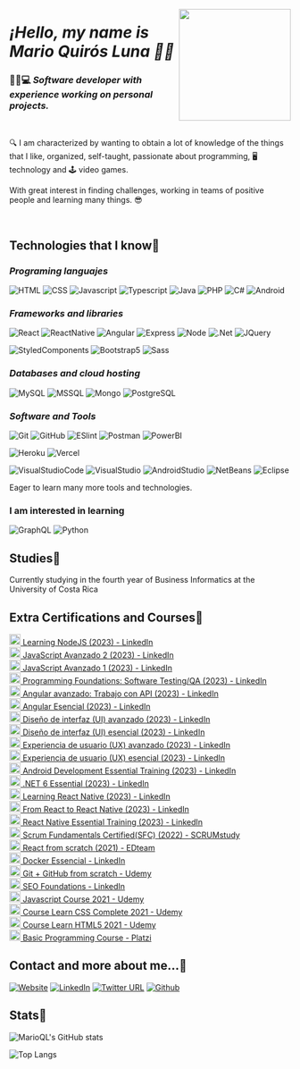 <p align="center" width="300">
   <a src="https://marioql-dev.vercel.app/"><img align="right" width="200" src="https://user-images.githubusercontent.com/37676736/147899698-b0b4fff2-e816-42b9-9be7-ffcc58acdee0.jpg" /></a>
   <em><h1 align="left">¡Hello, my name is Mario Quirós Luna 👋🤓</h1></em>
</p>

### 🧑🏻💻 *Software developer with experience working on personal projects.* 

</br>

🔍 I am characterized by wanting to obtain a lot of knowledge of the things that I like, organized, self-taught, passionate about programming, 🖥️ technology and 🕹️ video games.

With great interest in finding challenges, working in teams of positive people and learning many things. 😎

</br>

## Technologies that I know📖

### *Programing languajes*

![HTML](https://custom-icon-badges.herokuapp.com/badge/-HTML-%23E34F26?style=flat&logo=html5&logoColor=white&labelColor=111)
![CSS](https://custom-icon-badges.herokuapp.com/badge/-CSS-%231572b6?style=flat&logo=css3&logoColor=white&labelColor=111)
![Javascript](https://custom-icon-badges.herokuapp.com/badge/-JavaScript-%23F7DF1E?style=flat&logo=javascript&logoColor=white&labelColor=111)
![Typescript](https://custom-icon-badges.herokuapp.com/badge/-Typescript-%23007acc?style=flat&logo=typescript&logoColor=white&labelColor=111)
![Java](https://custom-icon-badges.herokuapp.com/badge/-Java-%23007396?style=flat&logo=java&logoColor=white&labelColor=111)
![PHP](https://custom-icon-badges.herokuapp.com/badge/-PHP-%23777BB4?style=flat&logo=php&logoColor=white&labelColor=111)
![C#](https://custom-icon-badges.herokuapp.com/badge/-CSharp-%23239120?style=flat&logo=csharp&logoColor=white&labelColor=111)
![Android](https://custom-icon-badges.herokuapp.com/badge/-Android-%233DDC84?style=flat&logo=Android&logoColor=white&labelColor=111)

### *Frameworks and libraries*
![React](https://custom-icon-badges.herokuapp.com/badge/-React-%2361DAFB?style=flat&logo=react&logoColor=white&labelColor=111)
![ReactNative](https://custom-icon-badges.herokuapp.com/badge/-ReactNative-%2361DAFB?style=flat&logo=react&logoColor=white&labelColor=111)
![Angular](https://custom-icon-badges.herokuapp.com/badge/-Angular-%23DD0031?style=flat&logo=angular&logoColor=white&labelColor=111)
![Express](https://custom-icon-badges.herokuapp.com/badge/-Express-%23000000?style=flat&logo=express&logoColor=white&labelColor=111)
![Node](https://custom-icon-badges.herokuapp.com/badge/-Node-%23339933?style=flat&logo=nodedotjs&logoColor=white&labelColor=111)
![.Net](https://custom-icon-badges.herokuapp.com/badge/-.NET-%23512BD4?style=flat&logo=.NET&logoColor=white&labelColor=111)
![JQuery](https://custom-icon-badges.herokuapp.com/badge/-JQuery-%230769AD?style=flat&logo=jQuery&logoColor=white&labelColor=111)

![StyledComponents](https://custom-icon-badges.herokuapp.com/badge/-StyledComponents-%23DB7093?style=flat&logo=styled-components&logoColor=white&labelColor=111)
![Bootstrap5](https://custom-icon-badges.herokuapp.com/badge/-Bootstrap5-%237952B3?style=flat&logo=bootstrap&logoColor=white&labelColor=111)
![Sass](https://custom-icon-badges.herokuapp.com/badge/-Sass-%23CC6699?style=flat&logo=sass&logoColor=white&labelColor=111)

### *Databases and cloud hosting*
![MySQL](https://custom-icon-badges.herokuapp.com/badge/-MySQL-%234479A1?style=flat&logo=mysql&logoColor=white&labelColor=111)
![MSSQL](https://custom-icon-badges.herokuapp.com/badge/-MSSQL-%23CC2927?style=flat&logo=MicrosoftSQLServer&logoColor=white&labelColor=111)
![Mongo](https://custom-icon-badges.herokuapp.com/badge/-Mongo-%2347A248?style=flat&logo=mongodb&logoColor=white&labelColor=111)
![PostgreSQL](https://custom-icon-badges.herokuapp.com/badge/-PostgreSQL-%234169E1?style=flat&logo=PostgreSQL&logoColor=white&labelColor=111)

### *Software and Tools*
![Git](https://custom-icon-badges.herokuapp.com/badge/-Git-%23F05032?style=flat&logo=git&logoColor=white&labelColor=111)
![GitHub](https://custom-icon-badges.herokuapp.com/badge/-GitHub-%23181717?style=flat&logo=github&logoColor=white&labelColor=111)
![ESlint](https://custom-icon-badges.herokuapp.com/badge/-ESlint-%234B32C3?style=flat&logo=ESlint&logoColor=white&labelColor=111)
![Postman](https://custom-icon-badges.herokuapp.com/badge/-Postman-%23FF6C37?style=flat&logo=Postman&logoColor=white&labelColor=111)
![PowerBI](https://custom-icon-badges.herokuapp.com/badge/-PowerBI-%23F2C811?style=flat&logo=PowerBI&logoColor=white&labelColor=111)

![Heroku](https://custom-icon-badges.herokuapp.com/badge/-Heroku-%23430098?style=flat&logo=Heroku&logoColor=white&labelColor=111)
![Vercel](https://custom-icon-badges.herokuapp.com/badge/-Vercel-%23000000?style=flat&logo=Vercel&logoColor=white&labelColor=111)

![VisualStudioCode](https://custom-icon-badges.herokuapp.com/badge/-VisualStudioCode-%23007ACC?style=flat&logo=VisualStudioCode&logoColor=white&labelColor=111)
![VisualStudio](https://custom-icon-badges.herokuapp.com/badge/-VisualStudio-%235C2D91?style=flat&logo=VisualStudio&logoColor=white&labelColor=111)
![AndroidStudio](https://custom-icon-badges.herokuapp.com/badge/-AndroidStudio-%233DDC84?style=flat&logo=AndroidStudio&logoColor=white&labelColor=111)
![NetBeans](https://custom-icon-badges.herokuapp.com/badge/-NetBeans-%231B6AC6?style=flat&logo=ApacheNetBeansIDE&logoColor=white&labelColor=111)
![Eclipse](https://custom-icon-badges.herokuapp.com/badge/-Eclipse-%232C2255?style=flat&logo=EclipseIDE&logoColor=white&labelColor=111)


Eager to learn many more tools and technologies.

### I am interested in learning
![GraphQL](https://custom-icon-badges.herokuapp.com/badge/-GraphQL-%23E10098?style=flat&logo=GraphQL&logoColor=white&labelColor=111)
![Python](https://custom-icon-badges.herokuapp.com/badge/-Python-%233776AB?style=flat&logo=Python&logoColor=white&labelColor=111)

## Studies📘
Currently studying in the fourth year of Business Informatics at the University of Costa Rica

## Extra Certifications and Courses📝
<a href='https://www.linkedin.com/learning/certificates/43b4733dd555a79fb0d6ae21617386106a6104889fb50f4dbce151604824ac11' target='_blank'>
  <img width='20px' src='https://res.cloudinary.com/dusx4zdpz/image/upload/v1638987539/portfolio/node_k24mps.png' alt='Logo' />
   Learning NodeJS (2023) - LinkedIn
</a>
</br>
<a href='https://www.linkedin.com/learning/certificates/281ff5851b6b2acb5a543d30f6486ac40c1f79183f301b4c68c6dd5123b4ead1' target='_blank'>
  <img width='20px' src='https://res.cloudinary.com/dusx4zdpz/image/upload/v1638987538/portfolio/js_l2gveb.png' alt='Logo' />
   JavaScript Avanzado 2 (2023) - LinkedIn
</a>
</br>
<a href='https://www.linkedin.com/learning/certificates/ad886dfa3df048956136ed5d9bc5293241fe979b7df235f0ac80d659830bb8da' target='_blank'>
  <img width='20px' src='https://res.cloudinary.com/dusx4zdpz/image/upload/v1638987538/portfolio/js_l2gveb.png' alt='Logo' />
   JavaScript Avanzado 1 (2023) - LinkedIn
</a>
</br>
<a href='https://www.linkedin.com/learning/certificates/3df063af6571230df5351e4a312adddbf0d99790f3e3ff2ada398bece5392cf8' target='_blank'>
  <img width='20px' src='https://res.cloudinary.com/dusx4zdpz/image/upload/v1680545610/test_fl5ist.png' alt='Logo' />
   Programming Foundations: Software Testing/QA (2023) - LinkedIn
</a>
</br>
<a href='https://www.linkedin.com/learning/certificates/4bfc9517e7f2d825ba25b848a743d6fb8299a6cbfa8f92f5126eb12e39799b52' target='_blank'>
  <img width='20px' src='https://res.cloudinary.com/dusx4zdpz/image/upload/v1679101252/portfolio/angular_qmv8sr.png' alt='Logo' />
   Angular avanzado: Trabajo con API (2023) - LinkedIn
</a>
</br>
<a href='https://www.linkedin.com/learning/certificates/6e866d93fdceaf6322aac5228f3f65a843dcc1c4b541ee6e1e595e24852b1449' target='_blank'>
  <img width='20px' src='https://res.cloudinary.com/dusx4zdpz/image/upload/v1679101252/portfolio/angular_qmv8sr.png' alt='Logo' />
   Angular Esencial (2023) - LinkedIn
</a>
</br>
<a href='https://www.linkedin.com/learning/certificates/c2f36fc779843b38c7fea5b6cf596c7b0a4ff86a5855ff4d3c042f07cb3cdb5e' target='_blank'>
  <img width='20px' src='https://res.cloudinary.com/dusx4zdpz/image/upload/v1679071207/portfolio/ui_l1t5gm.png' alt='Logo' />
   Diseño de interfaz (UI) avanzado (2023) - LinkedIn
</a>
</br>
<a href='https://www.linkedin.com/learning/certificates/9800b3cbd63c4b331cb4f30ca512cb80c1733d5cad2dbc9f9e0a86a92c4e2f80' target='_blank'>
  <img width='20px' src='https://res.cloudinary.com/dusx4zdpz/image/upload/v1679071207/portfolio/ui_l1t5gm.png' alt='Logo' />
   Diseño de interfaz (UI) esencial (2023) - LinkedIn
</a>
</br>
<a href='https://www.linkedin.com/learning/certificates/c561ab5f17a55f30ad9faed81c267c36dd258f5930835417e45fefb5d7c6f0be' target='_blank'>
  <img width='20px' src='https://res.cloudinary.com/dusx4zdpz/image/upload/v1679071207/portfolio/ui_l1t5gm.png' alt='Logo' />
   Experiencia de usuario (UX) avanzado (2023) - LinkedIn
</a>
</br>
<a href='https://www.linkedin.com/learning/certificates/487353e56afdb160d5dc7fe89915adc618477f5b78e69c34ef9fa95bb7b19429' target='_blank'>
  <img width='20px' src='https://res.cloudinary.com/dusx4zdpz/image/upload/v1679071207/portfolio/ui_l1t5gm.png' alt='Logo' />
   Experiencia de usuario (UX) esencial (2023) - LinkedIn
</a>
</br>
<a href='https://www.linkedin.com/learning/certificates/c1e337f4e9da143364c0c35eb01e0a68a9e6fe596afbb058d6386d220d76a792' target='_blank'>
  <img width='20px' src='https://res.cloudinary.com/dusx4zdpz/image/upload/v1678570423/portfolio/android_xvzuym.png' alt='Logo' />
   Android Development Essential Training (2023) - LinkedIn
</a>
</br>
<a href='https://www.linkedin.com/learning/certificates/d04c60039a5d7f6e1571ec672a64d4b3b57366c6b7563ad0824a409805c92ec9' target='_blank'>
  <img width='20px' src='https://res.cloudinary.com/dusx4zdpz/image/upload/v1638987539/portfolio/NET_Core_jfsgq5.png' alt='Logo' />
   .NET 6 Essential (2023) - LinkedIn
</a>
</br>
<a href='https://www.linkedin.com/learning/certificates/f22e6a17f0ec7da94fc3dba56c708e5051ab559289a1b8e092576a980e22363c' target='_blank'>
  <img width='20px' src='https://res.cloudinary.com/dusx4zdpz/image/upload/v1638987539/portfolio/react_lriiap.png' alt='Logo' />
   Learning React Native (2023) - LinkedIn
</a>
</br>
<a href='https://www.linkedin.com/learning/certificates/257e170cd43075f93b99274f75c6a1cfec0c925a429f6160dcbfabf1f1210b5a' target='_blank'>
  <img width='20px' src='https://res.cloudinary.com/dusx4zdpz/image/upload/v1638987539/portfolio/react_lriiap.png' alt='Logo' />
   From React to React Native (2023) - LinkedIn
</a>
</br>
<a href='https://www.linkedin.com/learning/certificates/a87ec4e1c33f041f3fc8297fd9bb7c15a0c80b273616dec5c31ad9ea45430f89' target='_blank'>
  <img width='20px' src='https://res.cloudinary.com/dusx4zdpz/image/upload/v1638987539/portfolio/react_lriiap.png' alt='Logo' />
   React Native Essential Training (2023) - LinkedIn
</a>
</br>
<a href='https://www.scrumstudy.com/certification/verify?type=SFC&number=953368' target='_blank'>
  <img width='20px' src='https://res.cloudinary.com/dusx4zdpz/image/upload/v1638987538/portfolio/leadership_itxmy1.png' alt='Logo' />
   Scrum Fundamentals Certified(SFC) (2022) - SCRUMstudy
</a>
</br>
<a href='https://www.linkedin.com/feed/update/urn:li:activity:6880284512937357313/' target='_blank'>
  <img width='20px' src='https://res.cloudinary.com/dusx4zdpz/image/upload/v1638987539/portfolio/react_lriiap.png' alt='Logo' />
   React from scratch (2021) - EDteam
</a>
</br>
<a href='https://www.udemy.com/certificate/UC-6b107b2e-f350-4afd-9359-55a4ab0efb2a/' target='_blank'>
  <img width='20px' src='https://res.cloudinary.com/dusx4zdpz/image/upload/v1638987539/portfolio/autodidact_ymsrlc.png' alt='Logo' />
   Docker Essencial - LinkedIn
</a>
</br>
<a href='https://www.udemy.com/certificate/UC-6b107b2e-f350-4afd-9359-55a4ab0efb2a/' target='_blank'>
  <img width='20px' src='https://res.cloudinary.com/dusx4zdpz/image/upload/v1639372535/portfolio/git_l7ljml.png' alt='Logo' />
   Git + GitHub from scratch - Udemy
</a>
</br>
<a href='https://www.linkedin.com/learning/certificates/779c0ad5a7747e969d1c06bf01a4bf9e024ec5b72a3d401aee422ff205b843ef?trk=share_certificate' target='_blank'>
   <img width='20px' src='https://res.cloudinary.com/dusx4zdpz/image/upload/v1638987538/portfolio/leadership_itxmy1.png' alt='Logo' />
   SEO Foundations - LinkedIn
</a>
</br>
<a href='https://www.udemy.com/certificate/UC-4ae12af7-c2ca-4a1b-b901-8c8c6ea2c984/' target='_blank'>
  <img width='20px' src='https://res.cloudinary.com/dusx4zdpz/image/upload/v1638987538/portfolio/js_l2gveb.png' alt='Logo' />
   Javascript Course 2021 - Udemy
</a>
</br>
<a href='https://www.udemy.com/certificate/UC-ce3c4ffa-f927-4f96-8234-9da3657a08c2/' target='_blank'>
  <img width='20px' src='https://res.cloudinary.com/dusx4zdpz/image/upload/v1638987538/portfolio/css-3_msdndh.png' alt='Logo' />
   Course Learn CSS Complete 2021 - Udemy
</a>
</br>
<a href='https://www.udemy.com/certificate/UC-bfeab77b-dfae-4aa3-8ccb-1102f40c6e22/' target='_blank'>
  <img width='20px' src='https://res.cloudinary.com/dusx4zdpz/image/upload/v1638987538/portfolio/html-5_d9vbhr.png' alt='Logo' />
   Course Learn HTML5 2021 - Udemy
</a>
</br>
<a href='https://platzi.com/p/mario-quiros/curso/1050-programacion-basica/diploma/detalle/' target='_blank'>
  <img width='20px' src='https://res.cloudinary.com/dusx4zdpz/image/upload/v1638987539/portfolio/autodidact_ymsrlc.png' alt='Logo' />
   Basic Programming Course - Platzi
</a>
   
## Contact and more about me...📧
[![Website](https://img.shields.io/website?label=Portfolio&up_color=%231E0A46&up_message=Mario%20Quiros%20Luna%20Dev&url=https%3A%2F%2Fmarioql-dev.vercel.app%2F)](https://marioql-dev.vercel.app/)
[![LinkedIn](https://custom-icon-badges.herokuapp.com/badge/-LinkedIn%20Mario%20Quirós%20Luna-%230A66C2?style=flat&logo=LinkedIn&logoColor=white&labelColor=111)](https://www.linkedin.com/in/mario-quir%C3%B3s-luna-dev-b99050206/)
[![Twitter URL](https://img.shields.io/twitter/url?label=Twitter%20%40MarioQuirosL&style=social&url=https%3A%2F%2Ftwitter.com%2FMarioQuirosL)](https://twitter.com/MarioQuirosL)
[![Github](https://img.shields.io/github/followers/MarioQuirosLuna?label=Github&style=social)](https://github.com/MarioQuirosLuna)

## Stats💯
![MarioQL's GitHub stats](https://github-readme-stats.vercel.app/api?username=MarioQuirosLuna&show_icons=true&theme=midnight-purple)

![Top Langs](https://github-readme-stats.vercel.app/api/top-langs/?username=MarioQuirosLuna&langs_count=20&theme=midnight-purple&layout=compact)
